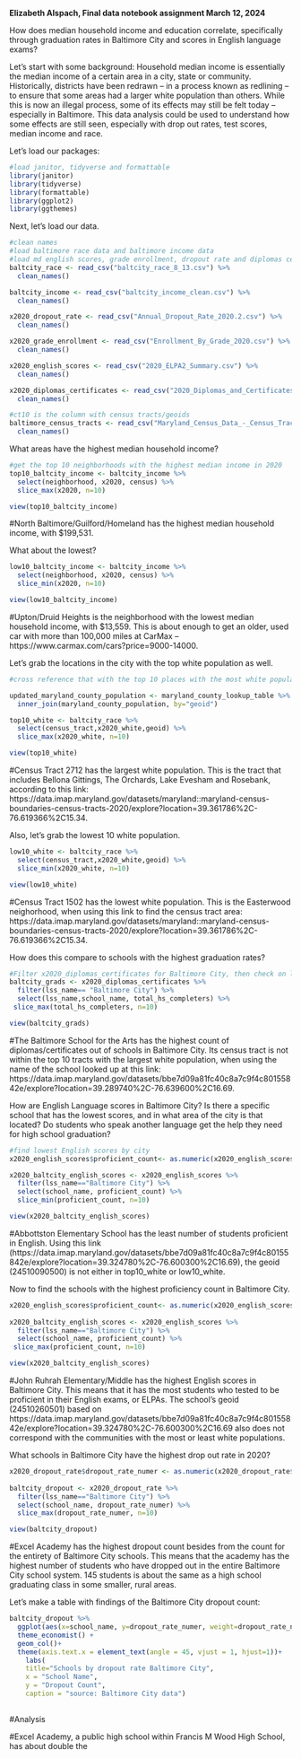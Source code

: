**Elizabeth Alspach, Final data notebook assignment March 12, 2024**

How does median household income and education correlate, specifically through graduation rates in Baltimore City and scores in English language exams?

Let's start with some background:
Household median income is essentially the median income of a certain area in a city, state or community. Historically, districts have been redrawn -- in a process known as redlining -- to ensure that some areas had a larger white population than others. While this is now an illegal process, some of its effects may still be felt today -- especially in Baltimore. This data analysis could be used to understand how some effects are still seen, especially with drop out rates, test scores, median income and race.  

Let's load our packages:

```r
#load janitor, tidyverse and formattable
library(janitor)
library(tidyverse)
library(formattable)
library(ggplot2)
library(ggthemes)
```
Next, let's load our data. 
```r
#clean names
#load baltimore race data and baltimore income data
#load md english scores, grade enrollment, dropout rate and diplomas certificates
baltcity_race <- read_csv("baltcity_race_8_13.csv") %>% 
  clean_names()

baltcity_income <- read_csv("baltcity_income_clean.csv") %>% 
  clean_names()

x2020_dropout_rate <- read_csv("Annual_Dropout_Rate_2020.2.csv") %>% 
  clean_names()

x2020_grade_enrollment <- read_csv("Enrollment_By_Grade_2020.csv") %>% 
  clean_names()

x2020_english_scores <- read_csv("2020_ELPA2_Summary.csv") %>% 
  clean_names()

x2020_diplomas_certificates <- read_csv("2020_Diplomas_and_Certificates.csv") %>% 
  clean_names()

#ct10 is the column with census tracts/geoids
baltimore_census_tracts <- read_csv("Maryland_Census_Data_-_Census_Tracts.csv") %>% 
  clean_names()
```

What areas have the highest median household income?
```r
#get the top 10 neighborhoods with the highest median income in 2020
top10_baltcity_income <- baltcity_income %>% 
  select(neighborhood, x2020, census) %>% 
  slice_max(x2020, n=10)

view(top10_baltcity_income)
```
#North Baltimore/Guilford/Homeland has the highest median household income, with $199,531.


What about the lowest?
```r
low10_baltcity_income <- baltcity_income %>% 
  select(neighborhood, x2020, census) %>% 
  slice_min(x2020, n=10)

view(low10_baltcity_income)
```
#Upton/Druid Heights is the neighborhood with the lowest median household income, with $13,559. This is about enough to get an older, used car with more than 100,000 miles at CarMax --  https://www.carmax.com/cars?price=9000-14000. 

Let's grab the locations in the city with the top white population as well.
```r
#cross reference that with the top 10 places with the most white population

updated_maryland_county_population <- maryland_county_lookup_table %>%
  inner_join(maryland_county_population, by="geoid")

top10_white <- baltcity_race %>% 
  select(census_tract,x2020_white,geoid) %>% 
  slice_max(x2020_white, n=10)

view(top10_white)
```
#Census Tract 2712 has the largest white population. This is the tract that includes Bellona Gittings, The Orchards, Lake Evesham and Rosebank, according to this link: https://data.imap.maryland.gov/datasets/maryland::maryland-census-boundaries-census-tracts-2020/explore?location=39.361786%2C-76.619366%2C15.34.  

Also, let's grab the lowest 10 white population.
```r
low10_white <- baltcity_race %>% 
  select(census_tract,x2020_white,geoid) %>% 
  slice_min(x2020_white, n=10)

view(low10_white)
```
#Census Tract 1502 has the lowest white population. This is the Easterwood neighorhood, when using this link to find the census tract area: https://data.imap.maryland.gov/datasets/maryland::maryland-census-boundaries-census-tracts-2020/explore?location=39.361786%2C-76.619366%2C15.34. 

How does this compare to schools with the highest graduation rates?
```r
#Filter x2020_diplomas_certificates for Baltimore City, then check on location of the school based on a geoid tracker.
baltcity_grads <- x2020_diplomas_certificates %>% 
  filter(lss_name== "Baltimore City") %>% 
  select(lss_name,school_name, total_hs_completers) %>% 
 slice_max(total_hs_completers, n=10)

view(baltcity_grads)
```
#The Baltimore School for the Arts has the highest count of diplomas/certificates out of schools in Baltimore City. Its census tract is not within the top 10 tracts with the largest white population, when using the name of the school looked up at this link: https://data.imap.maryland.gov/datasets/bbe7d09a81fc40c8a7c9f4c80155842e/explore?location=39.289740%2C-76.639600%2C16.69. 

How are English Language scores in Baltimore City? Is there a specific school that has the lowest scores, and in what area of the city is that located? Do students who speak another language get the help they need for high school graduation? 

```r
#find lowest English scores by city
x2020_english_scores$proficient_count<- as.numeric(x2020_english_scores$proficient_count)

x2020_baltcity_english_scores <- x2020_english_scores %>% 
  filter(lss_name=="Baltimore City") %>% 
  select(school_name, proficient_count) %>% 
  slice_min(proficient_count, n=10)

view(x2020_baltcity_english_scores)
```
#Abbottston Elementary School has the least number of students proficient in English. Using this link (https://data.imap.maryland.gov/datasets/bbe7d09a81fc40c8a7c9f4c80155842e/explore?location=39.324780%2C-76.600300%2C16.69), the geoid (24510090500) is not either in top10_white or low10_white.

Now to find the schools with the highest proficiency count in Baltimore City.
```r
x2020_english_scores$proficient_count<- as.numeric(x2020_english_scores$proficient_count)
  
x2020_baltcity_english_scores <- x2020_english_scores %>% 
  filter(lss_name=="Baltimore City") %>% 
  select(school_name, proficient_count) %>% 
 slice_max(proficient_count, n=10)

view(x2020_baltcity_english_scores)
```
#John Ruhrah Elementary/Middle has the highest English scores in Baltimore City. This means that it has the most students who tested to be proficient in their English exams, or ELPAs. The school's geoid (24510260501) based on https://data.imap.maryland.gov/datasets/bbe7d09a81fc40c8a7c9f4c80155842e/explore?location=39.324780%2C-76.600300%2C16.69 also does not correspond with the communities with the most or least white populations.

What schools in Baltimore City have the highest drop out rate in 2020?
```r
x2020_dropout_rate$dropout_rate_numer <- as.numeric(x2020_dropout_rate$dropout_rate_numer)
  
baltcity_dropout <- x2020_dropout_rate %>% 
  filter(lss_name=="Baltimore City") %>% 
  select(school_name, dropout_rate_numer) %>% 
  slice_max(dropout_rate_numer, n=10)

view(baltcity_dropout)
```
#Excel Academy has the highest dropout count besides from the count for the entirety of Baltimore City schools. This means that the academy has the highest number of students who have dropped out in the entire Baltimore City school system. 145 students is about the same as a high school graduating class in some smaller, rural areas.

Let's make a table with findings of the Baltimore City dropout count:
```r
baltcity_dropout %>% 
  ggplot(aes(x=school_name, y=dropout_rate_numer, weight=dropout_rate_numer)) +
  theme_economist() +
  geom_col()+
  theme(axis.text.x = element_text(angle = 45, vjust = 1, hjust=1))+
    labs(
    title="Schools by dropout rate Baltimore City",
    x = "School Name",
    y = "Dropout Count",
    caption = "source: Baltimore City data")
  
```
#Analysis

#Excel Academy, a public high school within Francis M Wood High School, has about double the 
